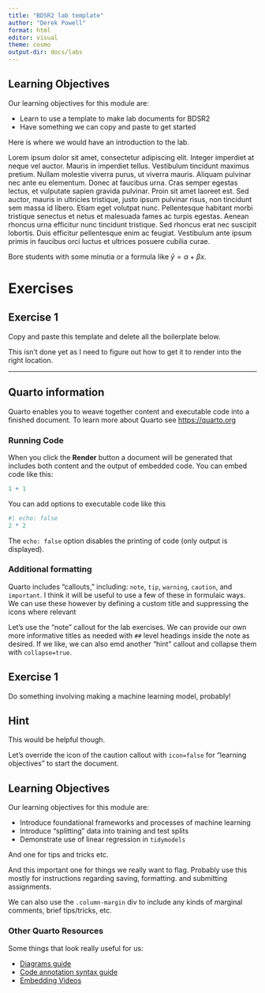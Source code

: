 ```yaml
---
title: "BDSR2 lab template"
author: "Derek Powell"
format: html
editor: visual
theme: cosmo
output-dir: docs/labs
---
```


:::{.callout-caution icon=false}
## Learning Objectives

Our learning objectives for this module are:

- Learn to use a template to make lab documents for BDSR2
- Have something we can copy and paste to get started
:::

Here is where we would have an introduction to the lab. 

Lorem ipsum dolor sit amet, consectetur adipiscing elit. Integer imperdiet at neque vel auctor. Mauris in imperdiet tellus. Vestibulum tincidunt maximus pretium. Nullam molestie viverra purus, ut viverra mauris. Aliquam pulvinar nec ante eu elementum. Donec at faucibus urna. Cras semper egestas lectus, et vulputate sapien gravida pulvinar. Proin sit amet laoreet est. Sed auctor, mauris in ultricies tristique, justo ipsum pulvinar risus, non tincidunt sem massa id libero. Etiam eget volutpat nunc. Pellentesque habitant morbi tristique senectus et netus et malesuada fames ac turpis egestas. Aenean rhoncus urna efficitur nunc tincidunt tristique. Sed rhoncus erat nec suscipit lobortis. Duis efficitur pellentesque enim ac feugiat. Vestibulum ante ipsum primis in faucibus orci luctus et ultrices posuere cubilia curae.

::: {.column-margin}
Bore students with some minutia or a formula like $\hat{y} = \alpha + \beta x$.
:::


# Exercises

:::{.callout-note icon=false}
## Exercise 1

Copy and paste this template and delete all the boilerplate below.

:::

:::{.callout-important}
This isn't done yet as I need to figure out how to get it to render into the right location.
:::

---

## Quarto information

Quarto enables you to weave together content and executable code into a finished document. To learn more about Quarto see <https://quarto.org>

### Running Code

When you click the **Render** button a document will be generated that includes both content and the output of embedded code. You can embed code like this:

```r
1 + 1
```

You can add options to executable code like this

```r
#| echo: false
2 * 2
```

The `echo: false` option disables the printing of code (only output is displayed).

### Additional formatting

Quarto includes "callouts," including: `note`, `tip`, `warning`, `caution`, and `important`. I think it will be useful to use a few of these in formulaic ways. We can use these however by defining a custom title and suppressing the icons where relevant

Let's use the "note" callout for the lab exercises. We can provide our own more informative titles as needed with `##` level headings inside the note as desired. If we like, we can also emd another "hint" callout and collapse them with `collapse=true`.

:::{.callout-note icon=false}
## Exercise 1

Do something involving making a machine learning model, probably!

:::{.callout-note icon=false collapse=true}
## Hint

This would be helpful though.
:::

:::

Let's override the icon of the caution callout with `icon=false` for "learning objectives" to start the document.

:::{.callout-caution icon=false}
## Learning Objectives

Our learning objectives for this module are:

-   Introduce foundational frameworks and processes of machine learning
-   Introduce "splitting" data into training and test splits
-   Demonstrate use of linear regression in `tidymodels`
:::

:::{.callout-tip}
And one for tips and tricks etc.
:::

:::{.callout-important}
And this important one for things we really want to flag. Probably use this mostly for instructions regarding saving, formatting. and submitting assignments.
:::


::: {.column-margin}
We can also use the `.column-margin` div to include any kinds of marginal comments, brief tips/tricks, etc.
:::

### Other Quarto Resources

Some things that look really useful for us:

- [Diagrams guide](https://quarto.org/docs/authoring/diagrams.html)
- [Code annotation syntax guide](https://quarto.org/docs/authoring/code-annotation.html)
- [Embedding Videos](https://quarto.org/docs/authoring/videos.html)




